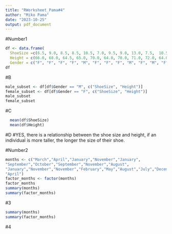 ```yaml
---
title: "RWorksheet_Pama#4"
author: "Miko Pama"
date: "2023-10-25"
output: pdf_document
---
```

 
#Number1
```r
df <- data.frame(
  ShoeSize =c(6.5, 9.0, 8.5, 8.5, 10.5, 7.0, 9.5, 9.0, 13.0, 7.5,  10.5, 8.5, 12.0, 10.5, 13.0, 11.5, 8.5, 5.0, 10.0, 6.5, 7.5, 8.5, 10.5, 8.5, 10.5, 11.0, 9.0, 13.0),
  Height = c(66.0, 68.0, 64.5, 65.0, 70.0, 64.0, 70.0, 71.0, 72.0, 64.0, 74.5, 67.0, 71.0, 71.0, 77.0, 72.0, 59.0, 62.0, 72.0, 66.0, 64.0, 67.0, 73.0, 69.0, 72.0, 70.0, 69.0, 70.0),
  Gender = c("F", "F", "F", "F", "M", "F", "F", "F", "M", "F", "M", "F", "M", "M", "M", "M", "F", "F", "M", "F","F", "M", "M", "F", "M", "M", "M", "M")) 
df
```
#B
``` r
male_subset <- df[df$Gender == "M", c("ShoeSize", "Height")]
female_subset <- df[df$Gender == "F", c("ShoeSize", "Height")]
male_subset
female_subset
```
#C
``` r
  mean(df$ShoeSize)
  mean(df$Height)
```
#D
#YES, there is a relationship between the shoe size and height, if an individual is more taller, the longer the size of their shoe.

#Number2
``` r
months <- c("March","April","January","November","January",
"September","October","September","November","August",
"January","November","November","February","May","August","July","December","August","August","September","November","February",
"April")
factor_months <- factor(months)
factor_months
summary(months)
summary(factor_months)
```
#3
``` r
summary(months)
summary(factor_months)
```
#4

 